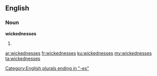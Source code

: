 ==English==

===Noun===
'''wickednesses'''

# {{plural of|wickedness}}

[[Category:English plurals ending in "-es"]]

[[ar:wickednesses]]
[[fr:wickednesses]]
[[ku:wickednesses]]
[[my:wickednesses]]
[[ta:wickednesses]]